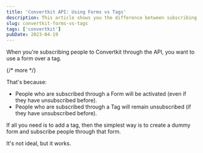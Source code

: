 ```yaml
---
title: 'Convertkit API: Using Forms vs Tags'
description: This article shows you the difference between subscribing people to Forms vs Tags. To make sure things work correctly, you want to subscribe people through Forms, not Tags.
slug: convertkit-forms-vs-tags
tags: ['convertkit']
pubDate: 2023-04-19
---
```


When you're subscribing people to Convertkit through the API, you want to use a form over a tag.

{/* more */}

That's because:

- People who are subscribed through a Form will be activated (even if they have unsubscribed before).
- People who are subscribed through a Tag will remain unsubscribed (if they have unsubscribed before).

If all you need is to add a tag, then the simplest way is to create a dummy form and subscribe people through that form.

It's not ideal, but it works.
